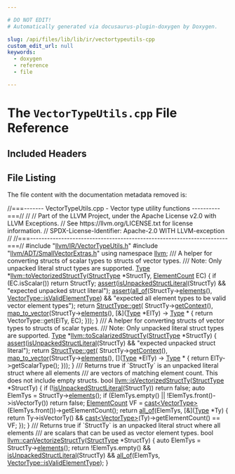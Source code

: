 ```yaml
---

# DO NOT EDIT!
# Automatically generated via docusaurus-plugin-doxygen by Doxygen.

slug: /api/files/lib/lib/ir/vectortypeutils-cpp
custom_edit_url: null
keywords:
  - doxygen
  - reference
  - file

---
```





# The `VectorTypeUtils.cpp` File Reference

<DoxygenPage pluginConfig={pluginConfig}>



## Included Headers

<IncludesList>
<IncludesListItem
  filePath="llvm/IR/VectorTypeUtils.h"
  permalink="/docs/api/files/include/include/llvm/include/llvm/ir/vectortypeutils-h"
  isLocal="true" />
<IncludesListItem
  filePath="llvm/ADT/SmallVectorExtras.h"
  permalink="/docs/api/files/include/include/llvm/include/llvm/adt/smallvectorextras-h"
  isLocal="true" />
</IncludesList>


## File Listing

The file content with the documentation metadata removed is:

<ProgramListing>

<Link id="l00001" /><CodeLine lineNumber="1"><Highlight kind="comment">//===------- VectorTypeUtils.cpp - Vector type utility functions ----------===//</Highlight><Highlight kind="normal"></Highlight></CodeLine>
<Link id="l00002" /><CodeLine lineNumber="2"><Highlight kind="normal"></Highlight><Highlight kind="comment">//</Highlight><Highlight kind="normal"></Highlight></CodeLine>
<Link id="l00003" /><CodeLine lineNumber="3"><Highlight kind="normal"></Highlight><Highlight kind="comment">// Part of the LLVM Project, under the Apache License v2.0 with LLVM Exceptions.</Highlight><Highlight kind="normal"></Highlight></CodeLine>
<Link id="l00004" /><CodeLine lineNumber="4"><Highlight kind="normal"></Highlight><Highlight kind="comment">// See https://llvm.org/LICENSE.txt for license information.</Highlight><Highlight kind="normal"></Highlight></CodeLine>
<Link id="l00005" /><CodeLine lineNumber="5"><Highlight kind="normal"></Highlight><Highlight kind="comment">// SPDX-License-Identifier: Apache-2.0 WITH LLVM-exception</Highlight><Highlight kind="normal"></Highlight></CodeLine>
<Link id="l00006" /><CodeLine lineNumber="6"><Highlight kind="normal"></Highlight><Highlight kind="comment">//</Highlight><Highlight kind="normal"></Highlight></CodeLine>
<Link id="l00007" /><CodeLine lineNumber="7"><Highlight kind="normal"></Highlight><Highlight kind="comment">//===----------------------------------------------------------------------===//</Highlight><Highlight kind="normal"></Highlight></CodeLine>
<Link id="l00008" /><CodeLine lineNumber="8"><Highlight kind="normal"></Highlight></CodeLine>
<Link id="l00009" /><CodeLine lineNumber="9"><Highlight kind="normal"></Highlight><Highlight kind="preprocessor">#include &quot;<a href="/docs/api/files/include/include/llvm/include/llvm/ir/vectortypeutils-h">llvm/IR/VectorTypeUtils.h</a>&quot;</Highlight><Highlight kind="normal"></Highlight></CodeLine>
<Link id="l00010" /><CodeLine lineNumber="10"><Highlight kind="normal"></Highlight><Highlight kind="preprocessor">#include &quot;<a href="/docs/api/files/include/include/llvm/include/llvm/adt/smallvectorextras-h">llvm/ADT/SmallVectorExtras.h</a>&quot;</Highlight><Highlight kind="normal"></Highlight></CodeLine>
<Link id="l00011" /><CodeLine lineNumber="11"><Highlight kind="normal"></Highlight></CodeLine>
<Link id="l00012" /><CodeLine lineNumber="12"><Highlight kind="normal"></Highlight><Highlight kind="keyword">using namespace </Highlight><Highlight kind="normal"><a href="/docs/api/namespaces/llvm">llvm</a>;</Highlight></CodeLine>
<Link id="l00013" /><CodeLine lineNumber="13"><Highlight kind="normal"></Highlight><Highlight kind="comment"></Highlight></CodeLine>
<Link id="l00014" /><CodeLine lineNumber="14"><Highlight kind="comment">/// A helper for converting structs of scalar types to structs of vector types.</Highlight></CodeLine>
<Link id="l00015" /><CodeLine lineNumber="15"><Highlight kind="comment">/// Note: Only unpacked literal struct types are supported.</Highlight><Highlight kind="normal"></Highlight></CodeLine>
<Link id="l00016" /><CodeLine lineNumber="16" lineLink="/docs/api/namespaces/llvm/#a77e211e8fb596ed21bb29f80aeacc211"><Highlight kind="normal"><a href="/docs/api/classes/llvm/type">Type</a> &#42;<a href="/docs/api/namespaces/llvm/#a77e211e8fb596ed21bb29f80aeacc211">llvm::toVectorizedStructTy</a>(<a href="/docs/api/classes/llvm/structtype">StructType</a> &#42;StructTy, <a href="/docs/api/classes/llvm/elementcount">ElementCount</a> EC) &#123;</Highlight></CodeLine>
<Link id="l00017" /><CodeLine lineNumber="17"><Highlight kind="normal">  </Highlight><Highlight kind="keywordflow">if</Highlight><Highlight kind="normal"> (EC.isScalar())</Highlight></CodeLine>
<Link id="l00018" /><CodeLine lineNumber="18"><Highlight kind="normal">    </Highlight><Highlight kind="keywordflow">return</Highlight><Highlight kind="normal"> StructTy;</Highlight></CodeLine>
<Link id="l00019" /><CodeLine lineNumber="19"><Highlight kind="normal">  <a href="/docs/api/files/lib/lib/target/lib/target/amdgpu/silowercontrolflow-cpp/#a4868c5d81c5ccc98c47aeab6244346a0">assert</a>(<a href="/docs/api/namespaces/llvm/#a28db78be8569f9cabe49007baf76cff2">isUnpackedStructLiteral</a>(StructTy) &amp;&amp;</Highlight></CodeLine>
<Link id="l00020" /><CodeLine lineNumber="20"><Highlight kind="normal">         </Highlight><Highlight kind="stringliteral">&quot;expected unpacked struct literal&quot;</Highlight><Highlight kind="normal">);</Highlight></CodeLine>
<Link id="l00021" /><CodeLine lineNumber="21"><Highlight kind="normal">  <a href="/docs/api/files/lib/lib/target/lib/target/amdgpu/silowercontrolflow-cpp/#a4868c5d81c5ccc98c47aeab6244346a0">assert</a>(<a href="/docs/api/namespaces/llvm/#a0d10fe510ced2849a8074fe81e5d04ce">all&#95;of</a>(StructTy-&gt;<a href="/docs/api/classes/llvm/structtype/#a339ac1c5133ca49e7a5fb1e37ce0a308">elements</a>(), <a href="/docs/api/classes/llvm/vectortype/#aa6a2194fc011669faabe43322d7c6c5f">VectorType::isValidElementType</a>) &amp;&amp;</Highlight></CodeLine>
<Link id="l00022" /><CodeLine lineNumber="22"><Highlight kind="normal">         </Highlight><Highlight kind="stringliteral">&quot;expected all element types to be valid vector element types&quot;</Highlight><Highlight kind="normal">);</Highlight></CodeLine>
<Link id="l00023" /><CodeLine lineNumber="23"><Highlight kind="normal">  </Highlight><Highlight kind="keywordflow">return</Highlight><Highlight kind="normal"> <a href="/docs/api/classes/llvm/structtype/#a18fc4545474c6ebb6f7c547f64f4fb31">StructType::get</a>(</Highlight></CodeLine>
<Link id="l00024" /><CodeLine lineNumber="24"><Highlight kind="normal">      StructTy-&gt;<a href="/docs/api/classes/llvm/type/#a909eca4ba9e5eefc203c8e3770bdab25">getContext</a>(),</Highlight></CodeLine>
<Link id="l00025" /><CodeLine lineNumber="25"><Highlight kind="normal">      <a href="/docs/api/namespaces/llvm/#a2e7f03a97de1f7d60491b516bb5ee6ad">map&#95;to&#95;vector</a>(StructTy-&gt;<a href="/docs/api/classes/llvm/structtype/#a339ac1c5133ca49e7a5fb1e37ce0a308">elements</a>(), &#91;&amp;&#93;(<a href="/docs/api/classes/llvm/type">Type</a> &#42;ElTy) -&gt; <a href="/docs/api/classes/llvm/type">Type</a> &#42; &#123;</Highlight></CodeLine>
<Link id="l00026" /><CodeLine lineNumber="26"><Highlight kind="normal">        return VectorType::get(ElTy, EC);</Highlight></CodeLine>
<Link id="l00027" /><CodeLine lineNumber="27"><Highlight kind="normal">      &#125;));</Highlight></CodeLine>
<Link id="l00028" /><CodeLine lineNumber="28"><Highlight kind="normal">&#125;</Highlight></CodeLine>
<Link id="l00029" /><CodeLine lineNumber="29"><Highlight kind="normal"></Highlight><Highlight kind="comment"></Highlight></CodeLine>
<Link id="l00030" /><CodeLine lineNumber="30"><Highlight kind="comment">/// A helper for converting structs of vector types to structs of scalar types.</Highlight></CodeLine>
<Link id="l00031" /><CodeLine lineNumber="31"><Highlight kind="comment">/// Note: Only unpacked literal struct types are supported.</Highlight><Highlight kind="normal"></Highlight></CodeLine>
<Link id="l00032" /><CodeLine lineNumber="32" lineLink="/docs/api/namespaces/llvm/#af3d7a362fea3dd362c790529f2afcbfa"><Highlight kind="normal"><a href="/docs/api/classes/llvm/type">Type</a> &#42;<a href="/docs/api/namespaces/llvm/#af3d7a362fea3dd362c790529f2afcbfa">llvm::toScalarizedStructTy</a>(<a href="/docs/api/classes/llvm/structtype">StructType</a> &#42;StructTy) &#123;</Highlight></CodeLine>
<Link id="l00033" /><CodeLine lineNumber="33"><Highlight kind="normal">  <a href="/docs/api/files/lib/lib/target/lib/target/amdgpu/silowercontrolflow-cpp/#a4868c5d81c5ccc98c47aeab6244346a0">assert</a>(<a href="/docs/api/namespaces/llvm/#a28db78be8569f9cabe49007baf76cff2">isUnpackedStructLiteral</a>(StructTy) &amp;&amp;</Highlight></CodeLine>
<Link id="l00034" /><CodeLine lineNumber="34"><Highlight kind="normal">         </Highlight><Highlight kind="stringliteral">&quot;expected unpacked struct literal&quot;</Highlight><Highlight kind="normal">);</Highlight></CodeLine>
<Link id="l00035" /><CodeLine lineNumber="35"><Highlight kind="normal">  </Highlight><Highlight kind="keywordflow">return</Highlight><Highlight kind="normal"> <a href="/docs/api/classes/llvm/structtype/#a18fc4545474c6ebb6f7c547f64f4fb31">StructType::get</a>(</Highlight></CodeLine>
<Link id="l00036" /><CodeLine lineNumber="36"><Highlight kind="normal">      StructTy-&gt;<a href="/docs/api/classes/llvm/type/#a909eca4ba9e5eefc203c8e3770bdab25">getContext</a>(),</Highlight></CodeLine>
<Link id="l00037" /><CodeLine lineNumber="37"><Highlight kind="normal">      <a href="/docs/api/namespaces/llvm/#a2e7f03a97de1f7d60491b516bb5ee6ad">map&#95;to&#95;vector</a>(StructTy-&gt;<a href="/docs/api/classes/llvm/structtype/#a339ac1c5133ca49e7a5fb1e37ce0a308">elements</a>(), &#91;&#93;(<a href="/docs/api/classes/llvm/type">Type</a> &#42;ElTy) -&gt; <a href="/docs/api/classes/llvm/type">Type</a> &#42; &#123;</Highlight></CodeLine>
<Link id="l00038" /><CodeLine lineNumber="38"><Highlight kind="normal">        return ElTy-&gt;getScalarType();</Highlight></CodeLine>
<Link id="l00039" /><CodeLine lineNumber="39"><Highlight kind="normal">      &#125;));</Highlight></CodeLine>
<Link id="l00040" /><CodeLine lineNumber="40"><Highlight kind="normal">&#125;</Highlight></CodeLine>
<Link id="l00041" /><CodeLine lineNumber="41"><Highlight kind="normal"></Highlight><Highlight kind="comment"></Highlight></CodeLine>
<Link id="l00042" /><CodeLine lineNumber="42"><Highlight kind="comment">/// Returns true if &#96;StructTy&#96; is an unpacked literal struct where all elements</Highlight></CodeLine>
<Link id="l00043" /><CodeLine lineNumber="43"><Highlight kind="comment">/// are vectors of matching element count. This does not include empty structs.</Highlight><Highlight kind="normal"></Highlight></CodeLine>
<Link id="l00044" /><CodeLine lineNumber="44" lineLink="/docs/api/namespaces/llvm/#af917412cc13ec525beaccfd6d149df70"><Highlight kind="normal"></Highlight><Highlight kind="keywordtype">bool</Highlight><Highlight kind="normal"> <a href="/docs/api/namespaces/llvm/#af917412cc13ec525beaccfd6d149df70">llvm::isVectorizedStructTy</a>(<a href="/docs/api/classes/llvm/structtype">StructType</a> &#42;StructTy) &#123;</Highlight></CodeLine>
<Link id="l00045" /><CodeLine lineNumber="45"><Highlight kind="normal">  </Highlight><Highlight kind="keywordflow">if</Highlight><Highlight kind="normal"> (!<a href="/docs/api/namespaces/llvm/#a28db78be8569f9cabe49007baf76cff2">isUnpackedStructLiteral</a>(StructTy))</Highlight></CodeLine>
<Link id="l00046" /><CodeLine lineNumber="46"><Highlight kind="normal">    </Highlight><Highlight kind="keywordflow">return</Highlight><Highlight kind="normal"> </Highlight><Highlight kind="keyword">false</Highlight><Highlight kind="normal">;</Highlight></CodeLine>
<Link id="l00047" /><CodeLine lineNumber="47"><Highlight kind="normal">  </Highlight><Highlight kind="keyword">auto</Highlight><Highlight kind="normal"> ElemTys = StructTy-&gt;<a href="/docs/api/classes/llvm/structtype/#a339ac1c5133ca49e7a5fb1e37ce0a308">elements</a>();</Highlight></CodeLine>
<Link id="l00048" /><CodeLine lineNumber="48"><Highlight kind="normal">  </Highlight><Highlight kind="keywordflow">if</Highlight><Highlight kind="normal"> (ElemTys.empty() || !ElemTys.front()-&gt;isVectorTy())</Highlight></CodeLine>
<Link id="l00049" /><CodeLine lineNumber="49"><Highlight kind="normal">    </Highlight><Highlight kind="keywordflow">return</Highlight><Highlight kind="normal"> </Highlight><Highlight kind="keyword">false</Highlight><Highlight kind="normal">;</Highlight></CodeLine>
<Link id="l00050" /><CodeLine lineNumber="50"><Highlight kind="normal">  <a href="/docs/api/classes/llvm/elementcount">ElementCount</a> VF = <a href="/docs/api/namespaces/llvm/#ac4fc845f5ed92de63cd4474f128f5fc5">cast&lt;VectorType&gt;</a>(ElemTys.front())-&gt;getElementCount();</Highlight></CodeLine>
<Link id="l00051" /><CodeLine lineNumber="51"><Highlight kind="normal">  </Highlight><Highlight kind="keywordflow">return</Highlight><Highlight kind="normal"> <a href="/docs/api/namespaces/llvm/#a0d10fe510ced2849a8074fe81e5d04ce">all&#95;of</a>(ElemTys, &#91;&amp;&#93;(<a href="/docs/api/classes/llvm/type">Type</a> &#42;Ty) &#123;</Highlight></CodeLine>
<Link id="l00052" /><CodeLine lineNumber="52"><Highlight kind="normal">    </Highlight><Highlight kind="keywordflow">return</Highlight><Highlight kind="normal"> Ty-&gt;isVectorTy() &amp;&amp; <a href="/docs/api/namespaces/llvm/#ac4fc845f5ed92de63cd4474f128f5fc5">cast&lt;VectorType&gt;</a>(Ty)-&gt;getElementCount() == VF;</Highlight></CodeLine>
<Link id="l00053" /><CodeLine lineNumber="53"><Highlight kind="normal">  &#125;);</Highlight></CodeLine>
<Link id="l00054" /><CodeLine lineNumber="54"><Highlight kind="normal">&#125;</Highlight></CodeLine>
<Link id="l00055" /><CodeLine lineNumber="55"><Highlight kind="normal"></Highlight><Highlight kind="comment"></Highlight></CodeLine>
<Link id="l00056" /><CodeLine lineNumber="56"><Highlight kind="comment">/// Returns true if &#96;StructTy&#96; is an unpacked literal struct where all elements</Highlight></CodeLine>
<Link id="l00057" /><CodeLine lineNumber="57"><Highlight kind="comment">/// are scalars that can be used as vector element types.</Highlight><Highlight kind="normal"></Highlight></CodeLine>
<Link id="l00058" /><CodeLine lineNumber="58" lineLink="/docs/api/namespaces/llvm/#a15795bcb48d8b3c37995ae4459f0af7d"><Highlight kind="normal"></Highlight><Highlight kind="keywordtype">bool</Highlight><Highlight kind="normal"> <a href="/docs/api/namespaces/llvm/#a15795bcb48d8b3c37995ae4459f0af7d">llvm::canVectorizeStructTy</a>(<a href="/docs/api/classes/llvm/structtype">StructType</a> &#42;StructTy) &#123;</Highlight></CodeLine>
<Link id="l00059" /><CodeLine lineNumber="59"><Highlight kind="normal">  </Highlight><Highlight kind="keyword">auto</Highlight><Highlight kind="normal"> ElemTys = StructTy-&gt;<a href="/docs/api/classes/llvm/structtype/#a339ac1c5133ca49e7a5fb1e37ce0a308">elements</a>();</Highlight></CodeLine>
<Link id="l00060" /><CodeLine lineNumber="60"><Highlight kind="normal">  </Highlight><Highlight kind="keywordflow">return</Highlight><Highlight kind="normal"> !ElemTys.empty() &amp;&amp; <a href="/docs/api/namespaces/llvm/#a28db78be8569f9cabe49007baf76cff2">isUnpackedStructLiteral</a>(StructTy) &amp;&amp;</Highlight></CodeLine>
<Link id="l00061" /><CodeLine lineNumber="61"><Highlight kind="normal">         <a href="/docs/api/namespaces/llvm/#a0d10fe510ced2849a8074fe81e5d04ce">all&#95;of</a>(ElemTys, <a href="/docs/api/classes/llvm/vectortype/#aa6a2194fc011669faabe43322d7c6c5f">VectorType::isValidElementType</a>);</Highlight></CodeLine>
<Link id="l00062" /><CodeLine lineNumber="62"><Highlight kind="normal">&#125;</Highlight></CodeLine>

</ProgramListing>

</DoxygenPage>
